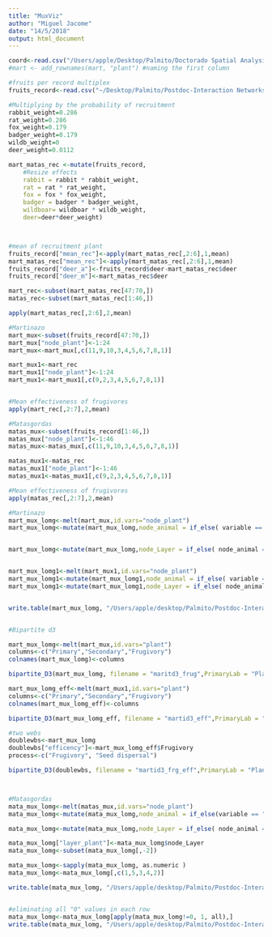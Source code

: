 ```yaml
---
title: "MuxViz"
author: "Miguel Jacome"
date: "14/5/2018"
output: html_document
---
```


```r
coord<-read.csv("/Users/apple/Desktop/Palmito/Doctorado Spatial Analysis/Bases de datos/Coordenadas palmitos/Archivos coordenadas completas/coord_net.csv")
#mart <- add_rownames(mart, "plant") #naming the first column

#fruits per record multiplex
fruits_record<-read.csv("~/Desktop/Palmito/Postdoc-Interaction Networks/C.-humilis-Fugivorous-Networks/Interaction Motifs/Fruits_record.csv")
```

```r
#Multiplying by the probability of recruitment
rabbit_weight=0.286
rat_weight=0.286
fox_weight=0.179
badger_weight=0.179
wildb_weight=0
deer_weight=0.0112

mart_matas_rec <-mutate(fruits_record,
    #Resize effects
    rabbit = rabbit * rabbit_weight,
    rat = rat * rat_weight,
    fox = fox * fox_weight,
    badger = badger * badger_weight,
    wildboar= wildboar * wildb_weight,
    deer=deer*deer_weight)



#mean of recruitment plant
fruits_record["mean_rec"]<-apply(mart_matas_rec[,2:6],1,mean)
mart_matas_rec["mean_rec"]<-apply(mart_matas_rec[,2:6],1,mean)
fruits_record["deer_a"]<-fruits_record$deer-mart_matas_rec$deer
fruits_record["deer_m"]<-mart_matas_rec$deer

mart_rec<-subset(mart_matas_rec[47:70,])
matas_rec<-subset(mart_matas_rec[1:46,])

apply(mart_matas_rec[,2:6],2,mean)

#Martinazo
mart_mux<-subset(fruits_record[47:70,])
mart_mux["node_plant"]<-1:24
mart_mux<-mart_mux[,c(11,9,10,3,4,5,6,7,8,1)]

mart_mux1<-mart_rec
mart_mux1["node_plant"]<-1:24
mart_mux1<-mart_mux1[,c(9,2,3,4,5,6,7,8,1)]


#Mean effectiveness of frugivores
apply(mart_rec[,2:7],2,mean)

#Matasgordas
matas_mux<-subset(fruits_record[1:46,])
matas_mux["node_plant"]<-1:46
matas_mux<-matas_mux[,c(11,9,10,3,4,5,6,7,8,1)]

matas_mux1<-matas_rec
matas_mux1["node_plant"]<-1:46
matas_mux1<-matas_mux1[,c(9,2,3,4,5,6,7,8,1)]

#Mean effectiveness of frugivores
apply(matas_rec[,2:7],2,mean)


```

```r

#Martinazo
mart_mux_lomg<-melt(mart_mux,id.vars="node_plant")
mart_mux_lomg<-mutate(mart_mux_lomg,node_animal = if_else( variable == "deer_a","25",if_else(variable == "deer_m", "25", if_else(variable == "wildboar", "26", if_else( variable == "rabbit","27", if_else( variable == "rat","28", if_else( variable == "fox","29", if_else(variable == "badger", "30", "ERROR" ))))))))


mart_mux_lomg<-mutate(mart_mux_lomg,node_Layer = if_else( node_animal == "25","1", if_else(node_animal == "26", "1", if_else( node_animal == "27","2", if_else( node_animal == "28","2", if_else( node_animal == "29","2", if_else(node_animal == "30", "2", "ERROR" )))))))


mart_mux_lomg1<-melt(mart_mux1,id.vars="node_plant")
mart_mux_lomg1<-mutate(mart_mux_lomg1,node_animal = if_else( variable == "deer","25", if_else(variable == "wildboar", "26", if_else( variable == "rabbit","27", if_else( variable == "rat","28", if_else( variable == "fox","29", if_else(variable == "badger", "30", "ERROR" )))))))
mart_mux_lomg1<-mutate(mart_mux_lomg1,node_Layer = if_else( node_animal == "25","1", if_else(node_animal == "26", "1", if_else( node_animal == "27","2", if_else( node_animal == "28","2", if_else( node_animal == "29","2", if_else(node_animal == "30", "2", "ERROR" )))))))


write.table(mart_mux_lomg, "/Users/apple/desktop/Palmito/Postdoc-Interaction_Networks/C.-humilis-Fugivorous-Networks/muxViz-master/data/Multilayer_mart_2/multi_mart_new.txt", col.names = FALSE, row.names = FALSE, sep = " ")


#Bipartite d3

mart_mux_lomg<-melt(mart_mux,id.vars="plant")
columns<-c("Primary","Secondary","Frugivory")
colnames(mart_mux_lomg)<-columns

bipartite_D3(mart_mux_lomg, filename = "maritd3_frug",PrimaryLab = "Plant", SecondaryLab = "Animal", SiteNames = "Martinazo",colouroption = c("brewer"))

mart_mux_lomg_eff<-melt(mart_mux1,id.vars="plant")
columns<-c("Primary","Secondary","Frugivory")
colnames(mart_mux_lomg_eff)<-columns

bipartite_D3(mart_mux_lomg_eff, filename = "martid3_eff",PrimaryLab = "Plant", SecondaryLab = "Animal", SiteNames = "Martinazo",colouroption = c("brewer"))

#two webs
doublewbs<-mart_mux_lomg 
doublewbs["efficency"]<-mart_mux_lomg_eff$Frugivory
process<-c("Frugivory", "Seed dispersal")

bipartite_D3(doublewbs, filename = "martid3_frg_eff",PrimaryLab = "Plant", SecondaryLab = "Animal", SiteNames = process,colouroption = c("brewer"))



#Matasgordas
mata_mux_lomg<-melt(matas_mux,id.vars="node_plant")
mata_mux_lomg<-mutate(mata_mux_lomg,node_animal = if_else(variable == "deer_a","32", if_else(variable == "deer_m","32", if_else(variable== "wildboar", "33", if_else( variable == "rabbit","34", if_else( variable == "rat","35", if_else( variable == "fox","36", if_else(variable == "badger", "37", "ERROR" ))))))))

mata_mux_lomg<-mutate(mata_mux_lomg,node_Layer = if_else( node_animal == "32","1", if_else(node_animal == "33", "1", if_else( node_animal == "34","2", if_else( node_animal == "35","2", if_else( node_animal == "36","2", if_else(node_animal == "37", "2", "ERROR" )))))))

mata_mux_lomg["layer_plant"]<-mata_mux_lomg$node_Layer
mata_mux_lomg<-subset(mata_mux_lomg[,-2])

mata_mux_lomg<-sapply(mata_mux_lomg, as.numeric )
mata_mux_lomg<-mata_mux_lomg[,c(1,5,3,4,2)]

write.table(mata_mux_lomg, "/Users/apple/desktop/Palmito/Postdoc-Interaction Networks/C.-humilis-Fugivorous-Networks/muxViz-master/data/Multilayer_matasgordas/multi_mata.txt", col.names = FALSE, row.names = FALSE, sep = " ")


#eliminating all "0" values in each row
mata_mux_lomg<-mata_mux_lomg[apply(mata_mux_lomg!=0, 1, all),]
write.table(mata_mux_lomg, "/Users/apple/desktop/Palmito/Postdoc-Interaction_Networks/C.-humilis-Fugivorous-Networks/muxViz-master/data/Multilayer_matas_2/multi_mata_new.txt", col.names = FALSE, row.names = FALSE, sep = " ")
```











